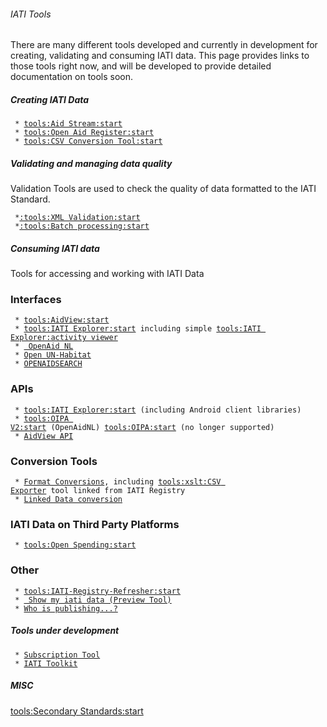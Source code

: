 ====== IATI Tools ======

There are many different tools developed and currently in development for creating, validating and consuming IATI data. This page provides links to those tools right now, and will be developed to provide detailed documentation on tools soon.

===== Creating IATI Data =====

  * [[tools:Aid Stream:start]]
  * [[tools:Open Aid Register:start]]
  * [[tools:CSV Conversion Tool:start]]

===== Validating and managing data quality =====

Validation Tools are used to check the quality of data formatted to the IATI Standard.

  *[[:tools:XML Validation:start]]
  *[[:tools:Batch processing:start]]
===== Consuming IATI data =====

Tools for accessing and working with IATI Data

=== Interfaces ===
  * [[tools:AidView:start]]
  * [[tools:IATI Explorer:start]] including simple [[tools:IATI Explorer:activity viewer]]
  * [[tools:oipa_v2:openaid.nl| OpenAid NL]]
  * [[Open UN-Habitat|Open UN-Habitat]]
  * [[OPENAIDSEARCH]]

=== APIs ===

  * [[tools:IATI Explorer:start]] (including Android client libraries)
  * [[tools:OIPA V2:start]] (OpenAidNL) [[tools:OIPA:start]] (no longer supported)
  * [[tools:AidView:API|AidView API]]


=== Conversion Tools ===
  * [[tools:xslt:start|Format Conversions]], including [[tools:xslt:CSV Exporter]] tool linked from IATI Registry
  * [[tools:linked data:start|Linked Data conversion]]

=== IATI Data on Third Party Platforms ===
  * [[tools:Open Spending:start]]

=== Other ===
  * [[tools:IATI-Registry-Refresher:start]]
  * [[tools:Show my iati data:start| Show my iati data (Preview Tool)]]
  * [[tools:who is publishing:start|Who is publishing...?]]
===== Tools under development =====

  * [[tools:subscribe:start|Subscription Tool]]
  * [[tools:toolkit:start|IATI Toolkit]]

===== MISC =====

[[tools:Secondary Standards:start]]